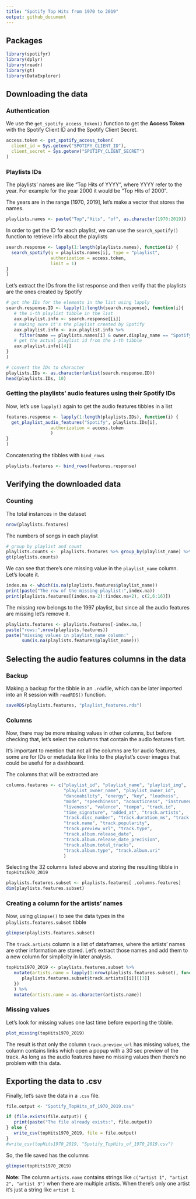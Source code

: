 ```yaml
---
title: "Spotify Top Hits from 1970 to 2019"
output: github_document
---
```


## Packages

```r
library(spotifyr)
library(dplyr)
library(readr)
library(gt)
library(DataExplorer)
```

## Downloading the data

### Authentication
We use the ```get_spotify_access_token()``` function to get the **Access Token** with the Spotify Client ID and the Spotify Client Secret.

```r
access.token <- get_spotify_access_token(
  client_id = Sys.getenv("SPOTIFY_CLIENT_ID"), 
  client_secret = Sys.getenv("SPOTIFY_CLIENT_SECRET")
)
```


### Playlists IDs
The playlists' names are like "Top Hits of YYYY", where YYYY refer to the year. For example for the year 2000 it would be "Top Hits of 2000". 

The years are in the range [1970, 2019], let's make a vector that stores the names.

```r
playlists.names <- paste("Top","Hits", "of", as.character(1970:2019)) 
```

In order to get the ID for each playlist, we can use the `search_spotify()` function to retrieve info about the playlists

```r
search.response <- lapply(1:length(playlists.names), function(i) {
  search_spotify(q = playlists.names[i], type = "playlist", 
                 authorization = access.token, 
                 limit = 1)
}
)
```

Let's extract the IDs from the list response and then verify that the playlists are the ones created by Spotify

```r
# get the IDs for the elements in the list using lapply
search.response.ID <- lapply(1:length(search.response), function(i){
   # the i-th playlist tibble in the list
   aux.playlist.info <- search.response[[i]]
   # making sure it's the playlist created by Spotify
   aux.playlist.info <- aux.playlist.info %>% 
     filter(name == playlists.names[i] & owner.display_name == "Spotify")
   # get the actual playlist id from the i-th tibble 
   aux.playlist.info[[4]]
}
)

# convert the IDs to character
playlists.IDs <- as.character(unlist(search.response.ID))
head(playlists.IDs, 10)
```

### Getting the playlists' audio features using their Spotify IDs
Now, let's use ```lapply()``` again to get the audio features tibbles in a list

```r
features.response <- lapply(1:length(playlists.IDs), function(i) {
  get_playlist_audio_features("Spotify", playlists.IDs[i], 
                 authorization = access.token
                 )
}
)
```





Concatenating the tibbles with ```bind_rows```
```r
playlists.features <- bind_rows(features.response)
```

## Verifying the downloaded data

### Counting
The total instances in the dataset

```r
nrow(playlists.features)
```

The numbers of songs in each playlist

```r
# group by playlist and count
playlists.counts <-  playlists.features %>% group_by(playlist_name) %>% summarise(n = n())
gt(playlists.counts)
```
We can see that there's one missing value in the ```playlist_name``` column. Let's locate it.

```r
index.na <- which(is.na(playlists.features$playlist_name))
print(paste("The row of the missing playlist:",index.na))
print(playlists.features[(index.na-2):(index.na+2), c(2,6:16)])
```

The missing row belongs to the 1997 playlist, but since all the audio features are missing let's remove it.

```r
playlists.features <- playlists.features[-index.na,]
paste("rows:",nrow(playlists.features))
paste("missing values in playlist_name column:" , 
      sum(is.na(playlists.features$playlist_name)))
```
## Selecting the audio features columns in the data

### Backup
Making a backup for the tibble in an ```.rda```file, which can be later imported into an R session with ```readRDS()``` function.

```r
saveRDS(playlists.features, "playlist_features.rds")
```

### Columns

Now, there may be more missing values in other columns, but before checking that, let's select the columns that contain the audio features fisrt.

It's important to mention that not all the columns are for audio features, some are for IDs or metadata like links to the playlist's cover images that could be useful for a dashboard. 

The columns that will be extracted are

```r
columns.features <- c("playlist_id", "playlist_name", "playlist_img", 
                      "playlist_owner_name", "playlist_owner_id",
                      "danceability", "energy", "key", "loudness", 
                      "mode", "speechiness", "acousticness", "instrumentalness", 
                      "liveness", "valence", "tempo", "track.id",
                      "time_signature", "added_at", "track.artists", 
                      "track.disc_number", "track.duration_ms", "track.explicit",
                      "track.name", "track.popularity",
                      "track.preview_url", "track.type",
                      "track.album.release_date", 
                      "track.album.release_date_precision",
                      "track.album.total_tracks",
                      "track.album.type", "track.album.uri"
                      )
```

Selecting the 32 columns listed above and storing the resulting tibble in ```topHits1970_2019```

```r
playlists.features.subset <- playlists.features[ ,columns.features]
dim(playlists.features.subset)
```
### Creating a column for the artists' names
Now, using ```glimpse()``` to see the data types in the ```playlists.features.subset``` tibble 

```r
glimpse(playlists.features.subset)
```

The ```track.artists``` column is a list of dataframes, where the artists' names are other information are stored. Let's extract those names and add them to a new column for simplicity in later analysis.

```r
topHits1970_2019 <- playlists.features.subset %>% 
   mutate(artists.name = lapply(1:nrow(playlists.features.subset), function(i){
      playlists.features.subset$track.artists[[i]][[3]]
   })
   ) %>% 
   mutate(artists.name = as.character(artists.name))
```

### Missing values
Let's look for missing values one last time before exporting the tibble.

```r
plot_missing(topHits1970_2019)
```

The result is that only the column ```track.preview_url``` has missing values, the column contains links which open a popup with a 30 sec preview of the track. As long as the audio features have no missing values then there's no problem with this data.

## Exporting the data to .csv
Finally, let's save the data in a ```.csv``` file.

```r
file.output <- "Spotify_TopHits_of_1970_2019.csv"

if (file.exists(file.output)) {
   print(paste("The file already exists:", file.output))
} else {
   write_csv(topHits1970_2019, file = file.output)
}
#write_csv(topHits1970_2019, "Spotify_TopHits_of_1970_2019.csv")
```

So, the file saved has the columns

```r
glimpse(topHits1970_2019)
```


**Note:** The column ```artists.name``` contains strings like ```c("artist 1", "artist 2", "artist 3")``` when there are multiple artists. When there's only one artist it's just a string like ```artist 1```.





